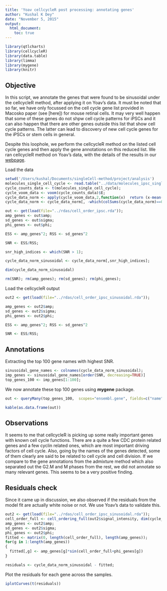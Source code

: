 ```yaml
---
title: 'Yoav cellcycleR post processing: annotating genes'
author: "Kushal K Dey"
date: "November 5, 2015"
output: 
  html_document:
    toc: true
---
```


```r
library(qtlcharts)
library(cellcycleR)
library(data.table)
library(limma)
library(mygene)
library(knitr)
```

## Objective 

In this script, we annotate the genes that were found to be sinusoidal under the cellcycleR method, after applying it on Yoav's data. It must be noted that so far, we have only focussed on the cell cycle gene list provided in Macosko paper (see [here]) for mouse retinal cells. It may very well happen that some of these genes do not shpw cell cycle patterns for iPSCs and it can also happen that there are other genes outside this list that show cell cycle patterns. The latter can lead to discovery of new cell cycle genes for the iPSCs or stem cells in general.

Despite this loophole, we perform the cellcycleR method on the listed cell cycle genes and then apply the gene annotations on this reduced list. We ran cellcycleR method on Yoav's data, with the details of the results in our [webpage](http://jhsiao999.github.io/singleCell-method/project/analysis/yoav_cellcycleR.html).

Load the data

```r
setwd('/Users/kushal/Documents/singleCell-method/project/analysis')
molecules_single_cell_cycle <- read.table("../data/molecules_ipsc_single_cell_cycle.txt");
cycle_counts_data <- t(molecules_single_cell_cycle);
cycle_voom_data <- voom(cycle_counts_data)$E;
cycle_data_norm <- apply(cycle_voom_data,2,function(x)  return (x-mean(x))/sd(x))
cycle_data_norm <- cycle_data_norm[, -which(colSums(cycle_data_norm)==0)]

out <- get(load(file="../rdas/cell_order_ipsc.rda"));
amp_genes <- out$amp;
sd_genes <- out$sigma;
phi_genes <- out$phi;

ESS <- amp_genes^2; RSS <- sd_genes^2

SNR <- ESS/RSS;

snr_high_indices <- which(SNR > 1);

cycle_data_norm_sinusoidal <- cycle_data_norm[,snr_high_indices];

dim(cycle_data_norm_sinusoidal)

rm(SNR); rm(amp_genes); rm(sd_genes); rm(phi_genes);

```


Load the cellcycleR output

```r
out2 <- get(load(file="../rdas/cell_order_ipsc_sinusoidal.rda"));

amp_genes <- out2$amp;
sd_genes <- out2$sigma;
phi_genes <- out2$phi;

ESS <- amp_genes^2; RSS <- sd_genes^2

SNR <- ESS/RSS;

```

## Annotations

Extracting the top 100 gene names with highest SNR.

```r
sinusoidal_gene_names <- colnames(cycle_data_norm_sinusoidal);
imp_genes <- sinusoidal_gene_names[order(SNR, decreasing=TRUE)]
top_genes_100 <- imp_genes[1:100];
```

We now annotate these top $100$ genes using **mygene** package.

```r
out <- queryMany(top_genes_100,  scopes="ensembl.gene", fields=c("name","summary"), species="human");

kable(as.data.frame(out))

```

## Observations 

It seems to me that cellcycleR is picking up some really important genes with known cell cycle functions. There are a quite a few CDC protein related genes and a few cyclin related ones, which are most important driving factors of cell cycle. Also, going by the names of the genes detected, some of them clearly are said to be related to cell cycle and cell division. If we compare to the gene annotations from the admixture method which also separated out the G2.M and M phases from the rest, we did not annotate so many relevant genes. This seems to be a very positive finding.

## Residuals check

Since it came up in discussion, we also observed if the residuals from the model fit are actually white noise or not. We use Yoav's data to validate this.

```r

out2 <- get(load(file="../rdas/cell_order_ipsc_sinusoidal.rda"));
cell_order_full <- cell_ordering_full(out2$signal_intensity, dim(cycle_data_norm_sinusoidal)[2])
amp_genes <- out2$amp;
sd_genes <- out2$sigma;
phi_genes <- out2$phi;
fitted <- matrix(0, length(cell_order_full), length(amp_genes));
for(g in 1:length(amp_genes))
{
  fitted[,g] <- amp_genes[g]*sin(cell_order_full+phi_genes[g]) 
}

residuals <- cycle_data_norm_sinusoidal - fitted;
```

Plot the residuals for each gene across the samples.

```r
iplotCurves(t(residuals))
```
